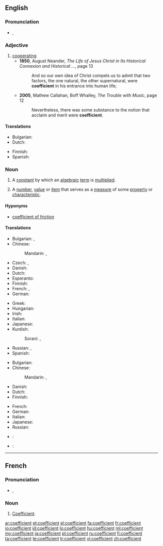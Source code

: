 {{wikipedia}}
==English==

===Pronunciation===
* {{a|UK}} {{IPA|/ˌkəʊˈɪ.fɪʃn̩t/|/ˌkəʊˈi.fɪʃn̩t/}}, {{SAMPA|1=/%k@U"I.fISn=t/|2=/%k@U"i.fISn=t/}}

===Adjective===
{{en-adj}}

# [[cooperating]]
#* '''1850''', August Neander, ''The Life of Jesus Christ in Its Historical Connexion and Historical ...'', page 13
#*: And so our own idea of Christ compels us to admit that two factors, the one natural, the other supernatural, were '''coefficient''' in his entrance into human life;
#* '''2005''', Mathew Callahan, Boff Whalley, ''The Trouble with Music'', page 12
#*: Nevertheless, there was some substance to the notion that acclaim and merit were '''coefficient'''.

====Translations====
{{trans-top|cooperating}}
* Bulgarian: {{t|bg|съдействащ}}
* Dutch: {{t|nl|behulpzaam}}
{{trans-mid}}
* Finnish: {{t|fi|myötävaikuttava}}
* Spanish: {{t-|es|coeficiente}}
{{trans-bottom}}

===Noun===
{{en-noun}}

# {{mathematics}} A [[constant]] by which an [[algebraic]] [[term]] is [[multiply|multiplied]].
# A [[number]], [[value]] or [[item]] that serves as a [[measure]] of some [[property]] or [[characteristic]].

====Hyponyms====
* {{sense|a number, value or item that serves as a measure of some property or characteristic}} [[coefficient of friction]]

====Translations====
{{trans-top|algebraic constant}}
* Bulgarian: {{t+|bg|фактор|m|tr=fáktor}},  {{t|bg|коефициент|m|tr=koeficiént}}
* Chinese:
*: Mandarin: {{t|cmn|係數|sc=Hani}},  {{t|cmn|系数|tr=xìshù|sc=Hani}}
* Czech: {{t+|cs|koeficient|m}}, {{t-|cs|součinitel|m}}
* Danish: {{t|da|koefficient|c}}
* Dutch: {{t+|nl|coëfficiënt|m}}
* Esperanto: {{t|eo|koeficiento}}
* Finnish: {{t-|fi|kerroin}}
* French: {{t+|fr|coefficient|m}},  {{t+|fr|facteur|m}}
* German: {{t-|de|Koeffizient|m}}
{{trans-mid}}
* Greek: {{t+|el|συντελεστής|m|tr=syntelestís}}
* Hungarian: {{t+|hu|együttható}}
* Irish: {{t|ga|comhéifeacht|f}}
* Italian: {{t-|it|coefficiente|m}}
* Japanese: {{t|ja|係数|tr=けいすう, keisū}}
* Kurdish:
*: Sorani: {{t|ku|هاوکۆڵکه‌|tr=hawkolke|sc=ku-Arab}}, {{t|ku|فاکته‌ری هاوبه‌ش|tr=fakteri hawbesh|sc=ku-Arab}}
* Russian: {{t+|ru|коэффициент|m|tr=koefficiént}}, {{t+|ru|фактор|m|tr=fáktor}}
* Spanish: {{t-|es|coeficiente|m}}
{{trans-bottom}}

{{trans-top|measure of some property or characteristic}}
* Bulgarian: {{t|bg|коефициент|m|tr=koeficiént}}
* Chinese:
*: Mandarin: {{t|cmn|係數|sc=Hani}},  {{t|cmn|系数|tr=xìshù|sc=Hani}}
* Danish: {{t|da|koefficient|c}}
* Dutch: {{t+|nl|coëfficiënt|m}}
* Finnish: {{t-|fi|kerroin}}
{{trans-mid}}
* French: {{t+|fr|coefficient|m}}
* German: {{t-|de|Koeffizient|m}}
* Italian: {{t-|it|coefficiente|m}}
* Japanese: {{t|ja|係数|tr=けいすう, keisū}}
* Russian: {{t+|ru|коэффициент|m|tr=koefficiént}}
{{trans-bottom}}

{{checktrans-top}}
* {{ttbc|fr}}: {{t+|fr|coefficient|m}}
{{trans-mid}}
* {{ttbc|es}}: {{t-|es|coeficiente|m}}
{{trans-bottom}}

----

==French==

===Pronunciation===
* {{IPA|/kɔ.e.fi.sjɑ̃/|lang=fr}}, {{SAMPA|/kO.e.fi.sjA~/|lang=fr}}

===Noun===
{{fr-noun|m}}

# [[#English|Coefficient]].

[[ar:coefficient]]
[[et:coefficient]]
[[el:coefficient]]
[[fa:coefficient]]
[[fr:coefficient]]
[[io:coefficient]]
[[id:coefficient]]
[[lo:coefficient]]
[[hu:coefficient]]
[[ml:coefficient]]
[[my:coefficient]]
[[ja:coefficient]]
[[pl:coefficient]]
[[ru:coefficient]]
[[fi:coefficient]]
[[ta:coefficient]]
[[te:coefficient]]
[[tr:coefficient]]
[[vi:coefficient]]
[[zh:coefficient]]
